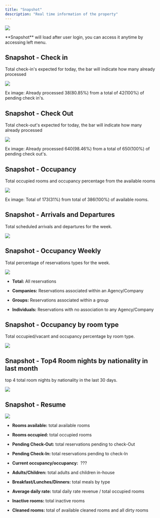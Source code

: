 ```yaml
---
title: "Snapshot"
description: "Real time information of the property"
---
```


![](/images/cloudpms/snapshot/snapshot.png)

<Tip>
  **Snapshot** will load after user login, you can access it anytime by accessing left menu.
</Tip>

## Snapshot - Check in

Total check-in's expected for today, the bar will indicate how many already processed

![](/images/cloudpms/snapshot/check_in.png)

Ex image: Already processed 38(80.85%) from a total of 42(100%) of pending check in's.

## Snapshot - Check Out

Total check-out's expected for today, the bar will indicate how many already processed

![](/images/cloudpms/snapshot/check_out.png)

Ex image: Already processed 640(98.46%) from a total of 650(100%) of pending check out's.

## Snapshot - Occupancy

Total occupied rooms and occupancy percentage from the available rooms

![](/images/cloudpms/snapshot/occupancy.png)

Ex image: Total of 173(31%) from total of 386(100%) of available rooms.

## Snapshot - Arrivals and Departures

Total scheduled arrivals and departures for the week.

![](/images/cloudpms/snapshot/arrivals_departures.png)

## Snapshot - Occupancy Weekly

Total percentage of reservations types for the week.

![](/images/cloudpms/snapshot/occupancy_weekly.png)

* **Total:** All reservations

* **Companies:** Reservations associated within an Agency/Company

* **Groups:** Reservations associated within a group

* **Individuals:** Reservations with no association to any Agency/Company

## Snapshot - Occupancy by room type

Total occupied/vacant and occupancy percentage by room type.

![](/images/cloudpms/snapshot/occupancy_roomtype.png)

## Snapshot - Top4 Room nights by nationality in last month

top 4 total room nights by nationality in the last 30 days.

![](/images/cloudpms/snapshot/top4.png)

## Snapshot - Resume

![](/images/cloudpms/snapshot/resume.png)

* **Rooms available:** total available rooms

* **Rooms occupied:** total occupied rooms

* **Pending Check-Out:** total reservations pending to check-Out

* **Pending Check-In:** total reservations pending to check-In

* **Current occupancy/occupancy:**  ???

* **Adults/Children:** total adults and children in-house

* **Breakfast/Lunches/Dinners:** total meals by type

* **Average daily rate:** total daily rate revenue / total occupied rooms

* **Inactive rooms:** total inactive rooms

* **Cleaned rooms:** total of available cleaned rooms and all dirty rooms